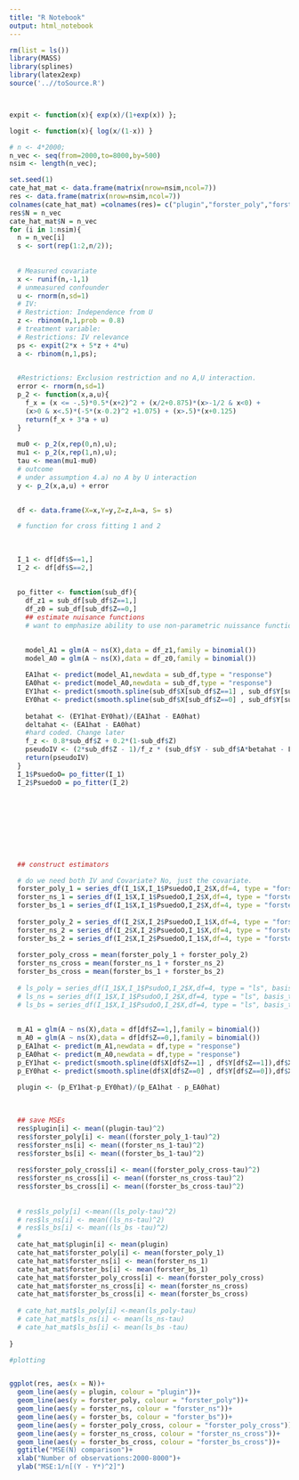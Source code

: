 ```yaml
---
title: "R Notebook"
output: html_notebook
---
```




```r
rm(list = ls())
library(MASS)
library(splines)
library(latex2exp)
source('..//toSource.R')



expit <- function(x){ exp(x)/(1+exp(x)) };

logit <- function(x){ log(x/(1-x)) }

# n <- 4*2000; 
n_vec <- seq(from=2000,to=8000,by=500)
nsim <- length(n_vec);

set.seed(1)
cate_hat_mat <- data.frame(matrix(nrow=nsim,ncol=7))
res <- data.frame(matrix(nrow=nsim,ncol=7))
colnames(cate_hat_mat) =colnames(res)= c("plugin","forster_poly","forster_ns","forster_bs", "forster_poly_cross","forster_ns_cross","forster_bs_cross")
res$N = n_vec
cate_hat_mat$N = n_vec
for (i in 1:nsim){
  n = n_vec[i]
  s <- sort(rep(1:2,n/2));
  
  
  # Measured covariate
  x <- runif(n,-1,1)
  # unmeasured confounder
  u <- rnorm(n,sd=1)
  # IV:
  # Restriction: Independence from U
  z <- rbinom(n,1,prob = 0.8)
  # treatment variable: 
  # Restrictions: IV relevance
  ps <- expit(2*x + 5*z + 4*u)
  a <- rbinom(n,1,ps);

  
  #Restrictions: Exclusion restriction and no A,U interaction.
  error <- rnorm(n,sd=1)
  p_2 <- function(x,a,u){
    f_x = (x <= -.5)*0.5*(x+2)^2 + (x/2+0.875)*(x>-1/2 & x<0) +
    (x>0 & x<.5)*(-5*(x-0.2)^2 +1.075) + (x>.5)*(x+0.125) 
    return(f_x + 3*a + u) 
  }
  
  mu0 <- p_2(x,rep(0,n),u);
  mu1 <- p_2(x,rep(1,n),u);
  tau <- mean(mu1-mu0)
  # outcome
  # under assumption 4.a) no A by U interaction
  y <- p_2(x,a,u) + error

  
  df <- data.frame(X=x,Y=y,Z=z,A=a, S= s)

  # function for cross fitting 1 and 2
  
  
 
  I_1 <- df[df$S==1,]
  I_2 <- df[df$S==2,]
 
  
  po_fitter <- function(sub_df){
    df_z1 = sub_df[sub_df$Z==1,]
    df_z0 = sub_df[sub_df$Z==0,]
    ## estimate nuisance functions
    # want to emphasize ability to use non-parametric nuissance functions  

  
    model_A1 = glm(A ~ ns(X),data = df_z1,family = binomial())
    model_A0 = glm(A ~ ns(X),data = df_z0,family = binomial())
    
    EA1hat <- predict(model_A1,newdata = sub_df,type = "response")
    EA0hat <- predict(model_A0,newdata = sub_df,type = "response")
    EY1hat <- predict(smooth.spline(sub_df$X[sub_df$Z==1] , sub_df$Y[sub_df$Z==1]),sub_df$X)$y
    EY0hat <- predict(smooth.spline(sub_df$X[sub_df$Z==0] , sub_df$Y[sub_df$Z==0]),sub_df$X)$y
    
    betahat <- (EY1hat-EY0hat)/(EA1hat - EA0hat)
    deltahat <- (EA1hat - EA0hat)
    #hard coded. Change later
    f_z <- 0.8*sub_df$Z + 0.2*(1-sub_df$Z)
    pseudoIV <- (2*sub_df$Z - 1)/f_z * (sub_df$Y - sub_df$A*betahat - EY0hat + EA0hat*betahat)/deltahat + betahat
    return(pseudoIV)
  }
  I_1$PsuedoO= po_fitter(I_1)
  I_2$PsuedoO = po_fitter(I_2)
  
    
    
    
  
  

 

  ## construct estimators

  # do we need both IV and Covariate? No, just the covariate.
  forster_poly_1 = series_df(I_1$X,I_1$PsuedoO,I_2$X,df=4, type = "forster", basis_type = "poly")[[1]]
  forster_ns_1 = series_df(I_1$X,I_1$PsuedoO,I_2$X,df=4, type = "forster", basis_type = "ns")[[1]]
  forster_bs_1 = series_df(I_1$X,I_1$PsuedoO,I_2$X,df=4, type = "forster", basis_type = "bs")[[1]]
  
  forster_poly_2 = series_df(I_2$X,I_2$PsuedoO,I_1$X,df=4, type = "forster", basis_type = "poly")[[1]]
  forster_ns_2 = series_df(I_2$X,I_2$PsuedoO,I_1$X,df=4, type = "forster", basis_type = "ns")[[1]]
  forster_bs_2 = series_df(I_2$X,I_2$PsuedoO,I_1$X,df=4, type = "forster", basis_type = "bs")[[1]]
  
  forster_poly_cross = mean(forster_poly_1 + forster_poly_2)
  forster_ns_cross = mean(forster_ns_1 + forster_ns_2)
  forster_bs_cross = mean(forster_bs_1 + forster_bs_2)
  
  # ls_poly = series_df(I_1$X,I_1$PsudoO,I_2$X,df=4, type = "ls", basis_type = "poly")[[1]]
  # ls_ns = series_df(I_1$X,I_1$PsudoO,I_2$X,df=4, type = "ls", basis_type = "ns")[[1]]
  # ls_bs = series_df(I_1$X,I_1$PsudoO,I_2$X,df=4, type = "ls", basis_type = "bs")[[1]]
  
  
  m_A1 = glm(A ~ ns(X),data = df[df$Z==1,],family = binomial())
  m_A0 = glm(A ~ ns(X),data = df[df$Z==0,],family = binomial())
  p_EA1hat <- predict(m_A1,newdata = df,type = "response")
  p_EA0hat <- predict(m_A0,newdata = df,type = "response")
  p_EY1hat <- predict(smooth.spline(df$X[df$Z==1] , df$Y[df$Z==1]),df$X)$y
  p_EY0hat <- predict(smooth.spline(df$X[df$Z==0] , df$Y[df$Z==0]),df$X)$y
    
  plugin <- (p_EY1hat-p_EY0hat)/(p_EA1hat - p_EA0hat)
  
  

  ## save MSEs
  res$plugin[i] <- mean((plugin-tau)^2)
  res$forster_poly[i] <- mean((forster_poly_1-tau)^2)
  res$forster_ns[i] <- mean((forster_ns_1-tau)^2)
  res$forster_bs[i] <- mean((forster_bs_1-tau)^2)
  
  res$forster_poly_cross[i] <- mean((forster_poly_cross-tau)^2)
  res$forster_ns_cross[i] <- mean((forster_ns_cross-tau)^2)
  res$forster_bs_cross[i] <- mean((forster_bs_cross-tau)^2)
  
  
  # res$ls_poly[i] <-mean((ls_poly-tau)^2)
  # res$ls_ns[i] <- mean((ls_ns-tau)^2)
  # res$ls_bs[i] <- mean((ls_bs -tau)^2)
  # 
  cate_hat_mat$plugin[i] <- mean(plugin)
  cate_hat_mat$forster_poly[i] <- mean(forster_poly_1)
  cate_hat_mat$forster_ns[i] <- mean(forster_ns_1)
  cate_hat_mat$forster_bs[i] <- mean(forster_bs_1)
  cate_hat_mat$forster_poly_cross[i] <- mean(forster_poly_cross)
  cate_hat_mat$forster_ns_cross[i] <- mean(forster_ns_cross)
  cate_hat_mat$forster_bs_cross[i] <- mean(forster_bs_cross)
  
  # cate_hat_mat$ls_poly[i] <-mean(ls_poly-tau)
  # cate_hat_mat$ls_ns[i] <- mean(ls_ns-tau)
  # cate_hat_mat$ls_bs[i] <- mean(ls_bs -tau)
  
}

```

```r
#plotting


ggplot(res, aes(x = N))+
  geom_line(aes(y = plugin, colour = "plugin"))+
  geom_line(aes(y = forster_poly, colour = "forster_poly"))+
  geom_line(aes(y = forster_ns, colour = "forster_ns"))+
  geom_line(aes(y = forster_bs, colour = "forster_bs"))+
  geom_line(aes(y = forster_poly_cross, colour = "forster_poly_cross"))+
  geom_line(aes(y = forster_ns_cross, colour = "forster_ns_cross"))+
  geom_line(aes(y = forster_bs_cross, colour = "forster_bs_cross"))+
  ggtitle("MSE(N) comparison")+
  xlab("Number of observations:2000-8000")+
  ylab("MSE:1/n[(Y - Y*)^2]")
  


```



```r



```

